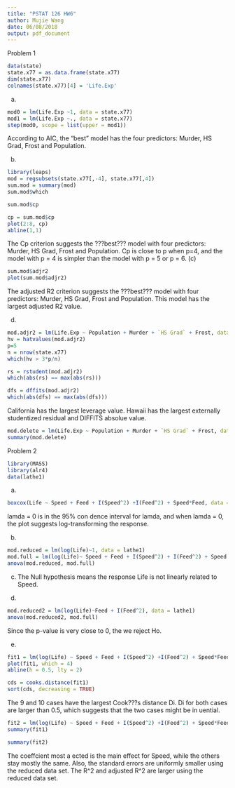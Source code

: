 ```yaml
---
title: "PSTAT 126 HW6"
author: Mujie Wang
date: 06/08/2018
output: pdf_document
---
```

Problem 1
```r
data(state)
state.x77 = as.data.frame(state.x77)
dim(state.x77)
colnames(state.x77)[4] = 'Life.Exp'
```
(a)
```r
mod0 = lm(Life.Exp ~1, data = state.x77)
mod1 = lm(Life.Exp ~., data = state.x77)
step(mod0, scope = list(upper = mod1))
```
According to AIC, the "best" model has the four predictors: Murder, HS Grad, Frost and Population.

(b)
```r
library(leaps)
mod = regsubsets(state.x77[,-4], state.x77[,4])
sum.mod = summary(mod)
sum.mod$which

sum.mod$cp

cp = sum.mod$cp
plot(2:8, cp)
abline(1,1)
```
The Cp criterion suggests the ???best??? model with four predictors: Murder, HS Grad, Frost and Population. Cp is close to p when p=4, and the model with p = 4 is simpler than the model with p = 5 or p = 6.
(c)
```r
sum.mod$adjr2
plot(sum.mod$adjr2)
```
The adjusted R2 criterion suggests the ???best??? model with four predictors: Murder, HS Grad, Frost and Population. This model has the largest adjusted R2 value.


(d)
```r
mod.adjr2 = lm(Life.Exp ~ Population + Murder + `HS Grad` + Frost, data = state.x77) 
hv = hatvalues(mod.adjr2)
p=5
n = nrow(state.x77)
which(hv > 3*p/n)

rs = rstudent(mod.adjr2)
which(abs(rs) == max(abs(rs)))

dfs = dffits(mod.adjr2)
which(abs(dfs) == max(abs(dfs)))
```
California has the largest leverage value. Hawaii has the largest externally studentized residual and DIFFITS absolue value.

```r
mod.delete = lm(Life.Exp ~ Population + Murder + `HS Grad` + Frost, data = state.x77[-11,])
summary(mod.delete)
```
Problem 2
```r
library(MASS)
library(alr4)
data(lathe1)
```
(a)
```r
boxcox(Life ~ Speed + Feed + I(Speed^2) +I(Feed^2) + Speed*Feed, data = lathe1)
```
lamda = 0 is in the 95% con dence interval for lamda, and when lamda = 0, the plot suggests log-transforming the response.

(b)
```r
mod.reduced = lm(log(Life)~1, data = lathe1)
mod.full = lm(log(Life)~ Speed + Feed + I(Speed^2) + I(Feed^2) + Speed * Feed, data = lathe1)
anova(mod.reduced, mod.full)
```

(c)
The Null hypothesis means the response Life is not linearly related to Speed.

(d)
```r
mod.reduced2 = lm(log(Life)~Feed + I(Feed^2), data = lathe1)
anova(mod.reduced2, mod.full)
```
Since the p-value is very close to 0, the we reject Ho.

(e)
```r
fit1 = lm(log(Life) ~ Speed + Feed + I(Speed^2) +I(Feed^2) + Speed*Feed, data = lathe1) 
plot(fit1, which = 4)
abline(h = 0.5, lty = 2)

cds = cooks.distance(fit1) 
sort(cds, decreasing = TRUE)
```
The 9 and 10 cases have the largest Cook???s distance Di. Di for both cases are larger than 0.5, which suggests that the two cases might be in uential.
```r
fit2 = lm(log(Life) ~ Speed + Feed + I(Speed^2) +I(Feed^2) + Speed*Feed, data = lathe1[-c(9,10),])
summary(fit1)

summary(fit2)
```

The coeffcient most a ected is the main effect for Speed, while the others stay mostly the same. Also, the standard errors are uniformly smaller using the reduced data set. The R^2 and adjusted R^2 are larger using the reduced data set.